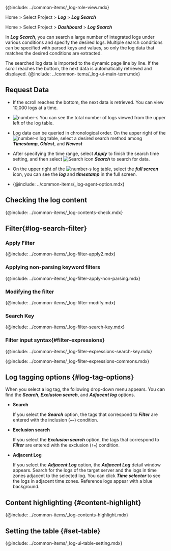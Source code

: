 {@include: ../common-items/_log-role-view.mdx}

<Xclude product='aws-log'>

Home > Select Project > **_Log_** > **_Log Search_**

</Xclude>

<InDoc product='aws-log'>

Home > Select Project > **_Dashboard_** > **_Log Search_**

</InDoc>

In **_Log Search_**, you can search a large number of integrated logs under various conditions and specify the desired logs. Multiple search conditions can be specified with parsed keys and values, so only the log data that matches the desired conditions are extracted. 

The searched log data is imported to the dynamic page line by line. If the scroll reaches the bottom, the next data is automatically retrieved and displayed. {@include: ../common-items/_log-ui-main-term.mdx}

<Xclude product='postgresql,mysql'>

<ImgLang img='log-search.png' desc='Log search' />

</Xclude>

<InDoc product='postgresql,mysql'>

<ImgLang img='db-log-search.png' desc='' />

</InDoc>

## Request Data

- If the scroll reaches the bottom, the next data is retrieved. You can view 10,000 logs at a time.

- ![number-s](/img/number-03.png) You can see the total number of logs viewed from the upper left of the log table. 

- Log data can be queried in chronological order. On the upper right of the ![number-s](/img/number-03.png) log table, select a desired search method among **_Timestamp_**, **_Oldest_**, and **_Newest_**

- After specifying the time range, select **_Apply_** to finish the search time setting, and then select ![Search icon](/img/ic-search-on-press.svg) **_Search_** to search for data.

- On the upper right of the ![number-s](/img/number-03.png) log table, select the <LinkImage img='ic-fullscreen.svg' desc='전체 화면 아이콘'/> **_full screen_** icon, you can see the **_log_** and **_timestamp_** in the full screen.

- {@include: ../common-items/_log-agent-option.mdx}

## Checking the log content

{@include: ../common-items/_log-contents-check.mdx}

## Filter{#log-search-filter}

### Apply Filter

{@include: ../common-items/_log-filter-apply2.mdx} 

### Applying non-parsing keyword filters

{@include: ../common-items/_log-filter-apply-non-parsing.mdx}

### Modifying the filter

{@include: ../common-items/_log-filter-modify.mdx}

### Search Key

{@include: ../common-items/_log-filter-search-key.mdx}

### Filter input syntax{#filter-expressions}

{@include: ../common-items/_log-filter-expressions-search-key.mdx}  

{@include: ../common-items/_log-filter-expressions-commons.mdx}

## Log tagging options {#log-tag-options}

When you select a log tag, the following drop-down menu appears. You can find the **_Search_**, **_Exclusion search_**, and **_Adjacent log_** options. 

<ImgLang img='log-search-tag.png' desc='Log tag dropdown menu'/>

- **Search**

  If you select the **_Search_** option, the tags that correspond to **_Filter_** are entered with the inclusion (`==`) condition.

- **Exclusion search**

  If you select the **_Exclusion search_** option, the tags that correspond to **_Filter_** are entered with the exclusion (`!=`) condition.

- **Adjacent Log**

  If you select the **_Adjacent Log_** option, the **_Adjacent Log_** detail window appears. Search for the logs of the target server and the logs in time zones adjacent to the selected log. You can click **_Time selector_** to see the logs in adjacent time zones. Reference logs appear with a blue background.

  <ImgLang img='log-search-adjacent-log.png' desc='Log tag - adjacent logs'/>

## Content highlighting {#content-highlight}

{@include: ../common-items/_log-contents-highlight.mdx}

## Setting the table {#set-table}

{@include: ../common-items/_log-ui-table-setting.mdx} 
